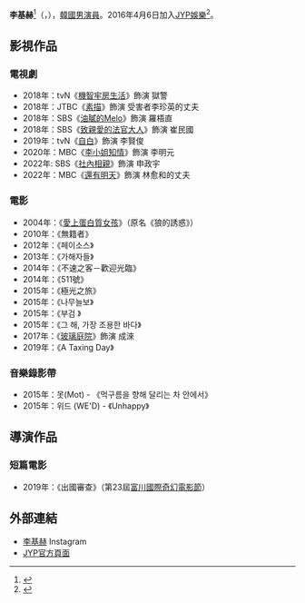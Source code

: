 {{藝人
|姓名 = 李基赫
|類型 = 男演員
|圖片 = 
|圖片尺寸 =
|圖片簡介 =
|本名 =
|外文名 = 이기혁
|外文 = ko
|羅馬拼音 =Lee Gi Hyuk
|英文名 =
|暱稱 =
|其他藝名 =
|國籍 = {{KOR}}
|民族 =
|籍貫 =
|出生日期 = {{Birth date and age|1985|5|27}}
|出生地點 = {{KOR}}
|逝世日期 =
|逝世地點 =
|職業 =[[演員|演員]][[模特兒|模特兒]]
|語言 =
|教育程度 = [[東國大學|東國大學]]戲劇電影學
|宗教信仰 =
|配偶 = 
|兒女 =
|父母 =
|出道地點 =
|出道作 =
|出道日期 =
|代表作 =
|活躍年代 =2004~現在
|唱片公司 =
|經紀公司 = [[JYP娛樂|JYP娛樂]]
|網站 =
|相關團體 =
|獎項 =
|IMDb =
|現任成員 =
|過往成員 =
|音樂專輯 =
|電影 =
|主持節目 =
|電視劇 =
|廣播劇 =
|舞台劇 =
|書籍 =
}}
{{Infobox Korean name
|hangul = 이기혁
|hanja = {{linktext|李|基|赫}}
}}
'''李基赫'''<ref>{{Cite web |url=http://jypactors.com/actor/lee_gi_hyuk/filmography/ |title=이기혁 |access-date=2017-02-22 |archive-url=https://web.archive.org/web/20170506083908/http://jypactors.com/actor/lee_gi_hyuk/filmography/ |archive-date=2017-05-06 |dead-url=yes }}</ref>（{{lang-ko|이기혁}}，{{bd|1985年|5月27日}}），[[韓國|韓國]][[男演員|男演員]]。2016年4月6日加入[[JYP娛樂|JYP娛樂]]<ref>{{Cite web |url=http://star.mbn.co.kr/view.php?no=251551&year=2016&refer=portal |title=이기혁·남성준, JYP엔터테인먼트 전속 계약 체결 |access-date=2017-02-22 |archive-date=2019-05-19 |archive-url=https://web.archive.org/web/20190519051251/http://star.mbn.co.kr/view.php?no=251551&year=2016&refer=portal |dead-url=no }}</ref>。

== 影視作品 == 
=== 電視劇 ===
* 2018年：tvN《[[機智牢房生活|機智牢房生活]]》飾演 獄警
* 2018年：JTBC《[[素描_(韓國電視劇)|素描]]》飾演 受害者李珍英的丈夫
* 2018年：SBS《[[油膩的Melo|油膩的Melo]]》飾演 羅梧直
* 2018年：SBS《[[致親愛的法官大人|致親愛的法官大人]]》飾演 崔民國
* 2019年：tvN《[[自白_(電視劇)|自白]]》飾演 李賢俊
* 2020年：MBC《[[李小姐知情|李小姐知情]]》飾演 李明元
* 2022年: SBS《[[社內相親|社內相親]]》飾演 申政宇
* 2022年：MBC《[[還有明天|還有明天]]》飾演 林愈和的丈夫

=== 電影 ===
* 2004年：《[[愛上蛋白質女孩|愛上蛋白質女孩]]》（原名《狼的誘惑》）
* 2010年：《無籍者》
* 2012年：《페이소스》
* 2013年：《가해자들》
* 2014年：《不速之客－歡迎光臨》
* 2014年：《511號》 
* 2015年：《極光之旅》 
* 2015年：《나무늘보》
* 2015年：《부검 》
* 2015年：《그 해, 가장 조용한 바다》
* 2017年：《[[玻璃庭院|玻璃庭院]]》飾演 成淶
* 2019年：《A Taxing Day》

=== 音樂錄影帶 ===
* 2015年：못(Mot) - 《먹구름을 향해 달리는 차 안에서》
* 2015年：위드 (WE'D) - 《Unhappy》

== 導演作品 == 
=== 短篇電影 ===
*2019年：《出國審查》（第23屆[[富川國際奇幻電影節|富川國際奇幻電影節]]）

==外部連結==
*[https://www.instagram.com/hyuk85/ 李基赫] {{Wayback|url=https://www.instagram.com/hyuk85/ |date=20201021200817 }}Instagram
*[https://web.archive.org/web/20170506083908/http://jypactors.com/actor/lee_gi_hyuk/filmography/ JYP官方頁面]{{ko}}
{{JYP Entertainment}}